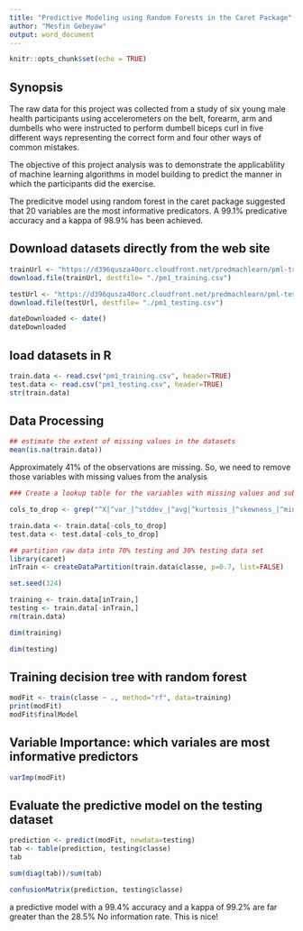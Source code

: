 ---
title: "Predictive Modeling using Random Forests in the Caret Package"
author: "Mesfin Gebeyaw"
output: word_document
---

```{r setup, include=FALSE}
knitr::opts_chunk$set(echo = TRUE)
```

## Synopsis

The raw data for this project was collected from a study of six young male health participants using accelerometers on the belt, forearm, arm and dumbells who were instructed to perform dumbell biceps curl in five different ways representing the correct form and four other ways of common mistakes.  

The objective of this project analysis was to demonstrate the applicablility of machine learning algorithms in model building to predict the manner in which the participants did the exercise. 

The predicitve model using random forest in the caret package suggested that 20 variables are the most informative predicators. A 99.1% predicative accuracy and a kappa of 98.9% has been achieved.

## Download datasets directly from the web site 
```{r }
trainUrl <- "https://d396qusza40orc.cloudfront.net/predmachlearn/pml-training.csv"
download.file(trainUrl, destfile= "./pm1_training.csv")

testUrl <- "https://d396qusza40orc.cloudfront.net/predmachlearn/pml-testing.csv"
download.file(testUrl, destfile= "./pm1_testing.csv")

dateDownloaded <- date()
dateDownloaded
```

## load datasets in R
```{r }
train.data <- read.csv("pm1_training.csv", header=TRUE)
test.data <- read.csv("pm1_testing.csv", header=TRUE)
str(train.data)
```

## Data Processing
```{r }
## estimate the extent of missing values in the datasets
mean(is.na(train.data))
```
Approximately 41% of the observations are missing. So, we need to remove those variables with missing values from the analysis

```{r}
### Create a lookup table for the variables with missing values and subset the raw datasets without these variables

cols_to_drop <- grep("^X|^var_|^stddev_|^avg|^kurtosis_|^skewness_|^min_*|^max_|^amplitude_*|*_timestamp*|*_window*|^user", names(train.data))

train.data <- train.data[-cols_to_drop]
test.data <- test.data[-cols_to_drop]
```
```{r}
## partition raw data into 70% testing and 30% testing data set
library(caret)
inTrain <- createDataPartition(train.data$classe, p=0.7, list=FALSE) 

set.seed(324)

training <- train.data[inTrain,]
testing <- train.data[-inTrain,]
rm(train.data)
```

```{r}
dim(training)
```

```{r}
dim(testing)
```

## Training decision tree with random forest

```{r}
modFit <- train(classe ~ ., method="rf", data=training)
print(modFit)
modFit$finalModel
```

## Variable Importance: which variales are most informative predictors
```{r}
varImp(modFit)
```

## Evaluate the predictive model on the testing dataset

```{r}
prediction <- predict(modFit, newdata=testing)
tab <- table(prediction, testing$classe)
tab
```
```{r}
sum(diag(tab))/sum(tab)
```

```{r}
confusionMatrix(prediction, testing$classe)
```

a predictive model with a 99.4% accuracy and a kappa of 99.2% are far greater than the 28.5% No information rate.  This is nice!